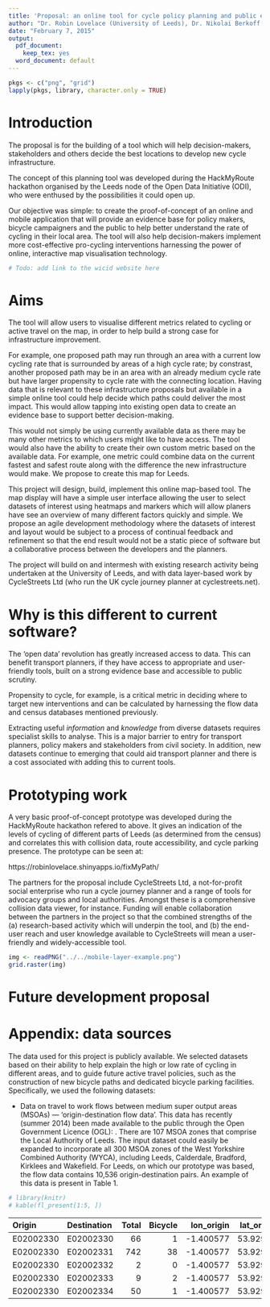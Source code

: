 ```yaml
---
title: 'Proposal: an online tool for cycle policy planning and public engagement'
author: "Dr. Robin Lovelace (University of Leeds), Dr. Nikolai Berkoff (independent web developer), Martin Lucas-Smith (CycleStreets Ltd)"
date: "February 7, 2015"
output:
  pdf_document:
    keep_tex: yes
  word_document: default
---
```


```r
pkgs <- c("png", "grid")
lapply(pkgs, library, character.only = TRUE)
```


# Introduction

The proposal is for the building of a tool which will help 
decision-makers, stakeholders and others decide the best locations to 
develop new cycle infrastructure.

The concept of this planning tool was developed during the HackMyRoute 
hackathon organised by the Leeds node of the Open Data Initiative (ODI), 
who were enthused by the possibilities it could open up.

Our objective was simple: to create the proof-of-concept of an online 
and mobile application that will provide an evidence base for policy 
makers, bicycle campaigners and the public to help better understand the 
rate of cycling in their local area.  The tool will also help 
decision-makers implement more cost-effective pro-cycling interventions 
harnessing the power of online, interactive map visualisation 
technology.


```r
# Todo: add link to the wicid website here
```

# Aims

The tool will allow users to visualise different metrics related to 
cycling or active travel on the map, in order to help build a strong 
case for infrastructure improvement.

For example, one proposed path may run through an area with a current 
low cycling rate that is surrounded by areas of a high cycle rate; by 
constrast, another proposed path may be in an area with an already 
medium cycle rate but have larger propensity to cycle rate with the 
connecting location. Having data that is relevant to these 
infrastructure proposals but available in a simple online tool could 
help decide which paths could deliver the most impact.  This would allow 
tapping into existing open data to create an evidence base to support 
better decision-making.

This would not simply be using currently available data as there may be 
many other metrics to which users might like to have access.  The tool 
would also have the ability to create their own custom metric based on 
the available data. For example, one metric could combine data on the 
current fastest and safest route along with the difference the new 
infrastructure would make.  We propose to create this map for Leeds.

This project will design, build, implement this online map-based tool. 
The map display will have a simple user interface allowing the user to 
select datasets of interest using heatmaps and markers which will allow 
planers have see an overview of many different factors quickly and 
simple. We propose an agile development methodology where the datasets 
of interest and layout would be subject to a process of continual 
feedback and refinement so that the end result would not be a static 
piece of software but a collaborative process between the developers and 
the planners.

The project will build on and intermesh with existing research activity 
being undertaken at the University of Leeds, and with data layer-based 
work by CycleStreets Ltd (who run the UK cycle journey planner at 
cyclestreets.net).


# Why is this different to current software?

The 'open data' revolution has greatly increased access to data. This 
can benefit transport planners, if they have access to appropriate and 
user-friendly tools, built on a strong evidence base and accessible to 
public scrutiny.

Propensity to cycle, for example, is a critical metric in deciding where 
to target new interventions and can be calculated by harnessing the flow 
data and census databases mentioned previously.

Extracting useful *information* and *knowledge* from diverse datasets 
requires specialist skills to analyse. This is a major barrier to entry 
for transport planners, policy makers and stakeholders from civil 
society. In addition, new datasets continue to emerging that could aid 
transport planner and there is a cost associated with adding this to 
current tools.


# Prototyping work

A very basic proof-of-concept prototype was developed during the 
HackMyRoute hackathon refered to above. It gives an indication of the 
levels of cycling of different parts of Leeds (as determined from the 
census) and correlates this with collision data, route accessibility, 
and cycle parking presence. The prototype can be seen at:

https://robinlovelace.shinyapps.io/fixMyPath/

The partners for the proposal include CycleStreets Ltd, a not-for-profit 
social enterprise who run a cycle journey planner and a range of tools 
for advocacy groups and local authorities. Amongst these is a 
comprehensive collision data viewer, for instance. Funding will enable 
collaboration between the partners in the project so that the combined 
strengths of the (a) research-based activity which will underpin the 
tool, and (b) the end-user reach and user knowledge available to 
CycleStreets will mean a user-friendly and widely-accessible tool.

```r
img <- readPNG("../../mobile-layer-example.png")
grid.raster(img)
```


# Future development proposal

\clearpage


# Appendix: data sources

The data used for this project is publicly available. We selected 
datasets based on their ability to help explain the high or low rate of 
cycling in different areas, and to guide future active travel policies, 
such as the construction of new bicycle paths and dedicated bicycle 
parking facilities. Specifically, we used the following datasets:

- Data on travel to work flows between medium super output areas
(MSOAs) --- 'origin-destination flow data'. This data has recently (summer 2014)
been made available to the public through the Open Government Licence (OGL):  .
There are 107 MSOA zones that comprise the Local Authority of Leeds.
The input dataset could easily be expanded to incorporate all 300 MSOA zones
of the West Yorkshire Combined Authority (WYCA), including
Leeds, Calderdale, Bradford, Kirklees and Wakefield.
For Leeds, on which our prototype was based, the flow data contains 10,536
origin-destination pairs. An example of this data is present in Table 1.

```r
# library(knitr)
# kable(fl_present[1:5, ])

```

|Origin    |Destination | Total| Bicycle| lon_origin| lat_origin|  lon_dest|
|:---------|:-----------|-----:|-------:|----------:|----------:|---------:|
|E02002330 |E02002330   |    66|       1|  -1.400577|   53.92915| -1.400577|
|E02002330 |E02002331   |   742|      38|  -1.400577|   53.92915| -1.347653|
|E02002330 |E02002332   |     2|       0|  -1.400577|   53.92915| -1.705267|
|E02002330 |E02002333   |     9|       2|  -1.400577|   53.92915| -1.687695|
|E02002330 |E02002334   |    50|       1|  -1.400577|   53.92915| -1.357652|
